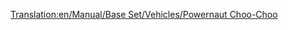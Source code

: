 [[Translation:en/Manual/Base Set/Vehicles/Powernaut Choo-Choo]]
{{fr/Train|Nom=Powernaut Choo-Choo
|Image=[[File:en/Powernautchoochoo.png]]
|Coût=17 578£ (35 156$)
|Vitesse=96 km/h (60 mph)
|Poids=130 t
|Puissance=900 cv (671 kW)
|Entretien=2 132£ (4 264$)
|Conception=1952
|Vie=20 
|Capacité=N/A
|Description=Un train un peu meilleur que le Ploddyphut Choo-Choo, mais toujours rien de spécial.
|Réalité=Fictif
}}